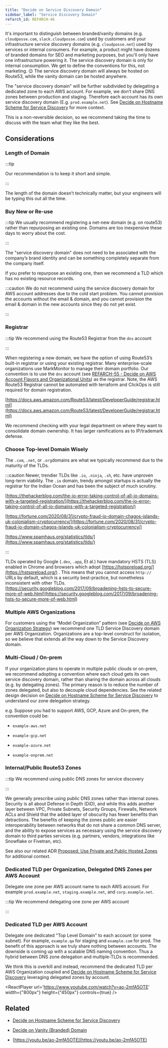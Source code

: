 ```yaml
---
title: "Decide on Service Discovery Domain"
sidebar_label: "Service Discovery Domain"
refarch_id: REFARCH-46
---
```


It's important to distinguish between branded/vanity domains (e.g. `cloudposse.com`, `slack.cloudposse.com`) used by customers and your infrastructure service discovery domains (e.g. `cloudposse.net`) used by services or internal consumers. For example, a product might have dozens of branded domains for SEO and marketing purposes, but you'll only have one infrastructure powering it. The service discovery domain is only for internal consumption. We get to define the conventions for this, not marketing. 😉 The service discovery domain will always be hosted on Route53, while the vanity domain can be hosted anywhere.

The "service discovery domain" will be further subdivided by delegating a dedicated zone to each AWS account. For
example, we don’t share DNS zones between production and staging. Therefore each account has its own service discovery domain (E.g. `prod.example.net`). See [Decide on Hostname Scheme for Service Discovery](/learn/network/design-decisions/decide-on-hostname-scheme-for-service-discovery) for more context.

This is a non-reversible decision, so we recommend taking the time to discuss with the team what they like the best.

## Considerations

### Length of Domain

:::tip

Our recommendation is to keep it short and simple.

:::

The length of the domain doesn’t technically matter, but your engineers will be typing this out all the time.

### Buy New or Re-use

:::tip We usually recommend registering a net-new domain (e.g. on route53) rather than repurposing an existing one.
Domains are too inexpensive these days to worry about the cost.

:::

The "service discovery domain" does not need to be associated with the company’s brand identity and can be something
completely separate from the company itself.

If you prefer to repurpose an existing one, then we recommend a TLD which has no existing resource records.

:::caution We do not recommend using the service discovery domain for AWS account addresses due to the cold start
problem. You cannot provision the accounts without the email & domain, and you cannot provision the email & domain in
the new accounts since they do not yet exist.

:::

### Registrar

:::tip We recommend using the Route53 Registrar from the `dns` account

:::

When registering a new domain, we have the option of using Route53’s built-in registrar or using your existing
registrar. Many enterprise-scale organizations use MarkMonitor to manage their domain portfolio. Our convention is to
use the `dns` account (see
[REFARCH-55 - Decide on AWS Account Flavors and Organizational Units](https://cloudposse.atlassian.net/browse/REFARCH-55))
as the registrar. Note, the AWS Route53 Registrar cannot be automated with terraform and ClickOps is still required for
domain registration.

[https://docs.aws.amazon.com/Route53/latest/DeveloperGuide/registrar.html](https://docs.aws.amazon.com/Route53/latest/DeveloperGuide/registrar.html)

We recommend checking with your legal department on where they want to consolidate domain ownership. It has larger
ramifications as to IP/trademark defense.

### Choose Top-level Domain Wisely

The `.com`, `.net`, or `.org`domains are what we typically recommend due to the maturity of the TLDs.

:::caution Newer, trendier TLDs like `.io`, `.ninja`, `.sh`, etc. have unproven long-term viability. The `.io` domain,
trendy amongst startups is actually the registrar for the Indian Ocean and has been the subject of much scrutiny.

[https://thehackerblog.com/the-io-error-taking-control-of-all-io-domains-with-a-targeted-registration/](https://thehackerblog.com/the-io-error-taking-control-of-all-io-domains-with-a-targeted-registration/)

[https://fortune.com/2020/08/31/crypto-fraud-io-domain-chagos-islands-uk-colonialism-cryptocurrency/](https://fortune.com/2020/08/31/crypto-fraud-io-domain-chagos-islands-uk-colonialism-cryptocurrency/)

[https://www.spamhaus.org/statistics/tlds/](https://www.spamhaus.org/statistics/tlds/)

:::

TLDs operated by Google (`.dev`, `.app`, Et al.) have mandatory HSTS (TLS) enabled in Chrome and browsers which adopt
[https://hstspreload.org/](https://hstspreload.org/) . This means that you cannot access `http://` URLs by default,
which is a security best-practice, but nonetheless inconsistent with other TLDs.
[https://security.googleblog.com/2017/09/broadening-hsts-to-secure-more-of-web.html](https://security.googleblog.com/2017/09/broadening-hsts-to-secure-more-of-web.html)

### Multiple AWS Organizations

For customers using the “Model Organization” pattern (see
[Decide on AWS Organization Strategy](/learn/accounts/design-decisions/decide-on-aws-organization-strategy)) we
recommend one TLD Service Discovery domain per AWS Organization. Organizations are a top-level construct for isolation,
so we believe that extends all the way down to the Service Discovery domain.

### Multi-Cloud / On-prem

If your organization plans to operate in multiple public clouds or on-prem, we recommend adopting a convention where
each cloud gets its own service discovery domain, rather than sharing the domain across all clouds (e.g. by delegating
zones). The primary reason is to reduce the number of zones delegated, but also to decouple cloud dependencies. See the
related design decision on
[Decide on Hostname Scheme for Service Discovery](/learn/network/design-decisions/decide-on-hostname-scheme-for-service-discovery)
to understand our zone delegation strategy.

e.g. Suppose you had to support AWS, GCP, Azure and On-prem, the convention could be:

- `example-aws.net`

- `example-gcp.net`

- `example-azure.net`

- `example-onprem.net`

### Internal/Public Route53 Zones

:::tip We recommend using public DNS zones for service discovery

:::

We generally prescribe using public DNS zones rather than internal zones. Security is all about Defense in Depth (DiD),
and while this adds another layer between VPC, Private Subnets, Security Groups, Firewalls, Network ACLs and Shield that
the added layer of obscurity has fewer benefits than detractions. The benefits of keeping the zones public are easier
interoperability between networks that do not share a common DNS server, and the ability to expose services as necessary
using the service discovery domain to third parties services (e.g. partners, vendors, integrations like Snowflake or
Fivetran, etc).

See also our related ADR
[Proposed: Use Private and Public Hosted Zones](/resources/adrs/proposed-use-private-and-public-hosted-zones/) for
additional context.

### Dedicated TLD per Organization, Delegated DNS Zones per AWS Account

Delegate one zone per AWS account name to each AWS account. For example `prod.example.net`, `staging.example.net`, and
`corp.example.net`.

:::tip We recommend delegating one zone per AWS account

:::

### Dedicated TLD per AWS Account

Delegate one dedicated "Top Level Domain" to each account (or some subnet). For example, `example.qa` for staging and
`example.com` for prod. The benefit of this approach is we truly share nothing between accounts. The downside is coming
up with a scalable DNS naming convention. Thus a hybrid between DNS zone delegation and multiple-TLDs is recommended.

We think this is overkill and instead, recommend the dedicated TLD per AWS Organization coupled and
[Decide on Hostname Scheme for Service Discovery](/learn/network/design-decisions/decide-on-hostname-scheme-for-service-discovery)
leveraging delegated zones by account.

<ReactPlayer url='https://www.youtube.com/watch?v=ao-2mfA5OTE' width={"800px"} height={"450px"} controls={true} />

## Related

- [Decide on Hostname Scheme for Service Discovery](/learn/network/design-decisions/decide-on-hostname-scheme-for-service-discovery)

- [Decide on Vanity (Branded) Domain](/learn/network/design-decisions/decide-on-vanity-branded-domain)

- [https://youtu.be/ao-2mfA5OTE](https://youtu.be/ao-2mfA5OTE)

